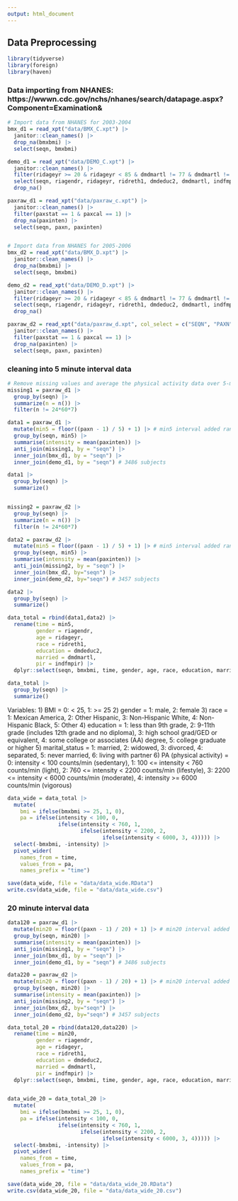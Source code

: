 ```yaml
---
output: html_document
---
```


## Data Preprocessing 

```r
library(tidyverse)
library(foreign)
library(haven)
```

### Data importing from NHANES: https://wwwn.cdc.gov/nchs/nhanes/search/datapage.aspx?Component=Examination&

```r
# Import data from NHANES for 2003-2004
bmx_d1 = read_xpt("data/BMX_C.xpt") |>
  janitor::clean_names() |>
  drop_na(bmxbmi) |>
  select(seqn, bmxbmi)

demo_d1 = read_xpt("data/DEMO_C.xpt") |>
  janitor::clean_names() |>
  filter(ridageyr >= 20 & ridageyr < 85 & dmdmartl != 77 & dmdmartl != 99 & ridexprg %in% c(2,3,NA) & dmdeduc2 != 7 & dmdeduc2 != 9) |>
  select(seqn, riagendr, ridageyr, ridreth1, dmdeduc2, dmdmartl, indfmpir) |>
  drop_na()

paxraw_d1 = read_xpt("data/paxraw_c.xpt") |>
  janitor::clean_names() |>
  filter(paxstat == 1 & paxcal == 1) |>  
  drop_na(paxinten) |>
  select(seqn, paxn, paxinten)


# Import data from NHANES for 2005-2006 
bmx_d2 = read_xpt("data/BMX_D.xpt") |>
  janitor::clean_names() |>
  drop_na(bmxbmi) |>
  select(seqn, bmxbmi)

demo_d2 = read_xpt("data/DEMO_D.xpt") |>
  janitor::clean_names() |>
  filter(ridageyr >= 20 & ridageyr < 85 & dmdmartl != 77 & dmdmartl != 99 & ridexprg %in% c(2,3,NA) & dmdeduc2 != 7 & dmdeduc2 != 9) |>
  select(seqn, riagendr, ridageyr, ridreth1, dmdeduc2, dmdmartl, indfmpir) |>
  drop_na()

paxraw_d2 = read_xpt("data/paxraw_d.xpt", col_select = c("SEQN", "PAXN", "PAXINTEN", "PAXSTAT", "PAXCAL")) |> # only select required columns due to memory limit issue
  janitor::clean_names() |>
  filter(paxstat == 1 & paxcal == 1) |>  
  drop_na(paxinten) |>
  select(seqn, paxn, paxinten)
```


### cleaning into 5 minute interval data 

```r
# Remove missing values and average the physical activity data over 5-minute intervals for each subject
missing1 = paxraw_d1 |>
  group_by(seqn) |> 
  summarize(n = n()) |>
  filter(n != 24*60*7)

data1 = paxraw_d1 |>
  mutate(min5 = floor((paxn - 1) / 5) + 1) |> # min5 interval added ranging from 1 to 2016
  group_by(seqn, min5) |> 
  summarise(intensity = mean(paxinten)) |> 
  anti_join(missing1, by = "seqn") |>
  inner_join(bmx_d1, by = "seqn") |>
  inner_join(demo_d1, by = "seqn") # 3486 subjects 

data1 |>
  group_by(seqn) |>
  summarize()


missing2 = paxraw_d2 |>
  group_by(seqn) |> 
  summarize(n = n()) |>
  filter(n != 24*60*7)

data2 = paxraw_d2 |>
  mutate(min5 = floor((paxn - 1) / 5) + 1) |> # min5 interval added ranging from 1 to 2016
  group_by(seqn, min5) |> 
  summarise(intensity = mean(paxinten)) |> 
  anti_join(missing2, by = "seqn") |>
  inner_join(bmx_d2, by="seqn") |>
  inner_join(demo_d2, by="seqn") # 3457 subjects

data2 |>
  group_by(seqn) |>
  summarize()

data_total = rbind(data1,data2) |>
  rename(time = min5, 
         gender = riagendr, 
         age = ridageyr, 
         race = ridreth1, 
         education = dmdeduc2, 
         married = dmdmartl, 
         pir = indfmpir) |>
  dplyr::select(seqn, bmxbmi, time, gender, age, race, education, married, pir, intensity) # 6943 subjects 

data_total |>
  group_by(seqn) |>
  summarize()
```

Variables: 
1) BMI = 0: < 25, 1: >= 25 
2) gender = 1: male, 2: female 
3) race = 1: Mexican America, 2: Other Hispanic, 3: Non-Hispanic White, 4: Non-Hispanic Black, 5: Other
4) education = 1: less than 9th grade, 2: 9-11th grade (includes 12th grade and no diploma), 3: high school grad/GED or equivalent, 4: some college or associates (AA) degree, 5: college graduate or higher 
5) marital_status = 1: married, 2: widowed, 3: divorced, 4: separated, 5: never married, 6: living with partner 
6) PA (physical activity) = 0: intensity < 100 counts/min (sedentary), 1: 100 <= intensity < 760 counts/min (light), 2: 760 <= intensity < 2200 counts/min (lifestyle), 3: 2200 <= intensity < 6000 counts/min (moderate), 4: intensity >= 6000 counts/min (vigorous)

```r
data_wide = data_total |> 
  mutate(
    bmi = ifelse(bmxbmi >= 25, 1, 0),
    pa = ifelse(intensity < 100, 0,
                ifelse(intensity < 760, 1,
                       ifelse(intensity < 2200, 2,
                              ifelse(intensity < 6000, 3, 4))))) |>
  select(-bmxbmi, -intensity) |>
  pivot_wider(
    names_from = time, 
    values_from = pa, 
    names_prefix = "time")

save(data_wide, file = "data/data_wide.RData")
write.csv(data_wide, file = "data/data_wide.csv")       
```



### 20 minute interval data 

```r
data120 = paxraw_d1 |>
  mutate(min20 = floor((paxn - 1) / 20) + 1) |> # min20 interval added ranging from 1 to 2016
  group_by(seqn, min20) |> 
  summarise(intensity = mean(paxinten)) |> 
  anti_join(missing1, by = "seqn") |>
  inner_join(bmx_d1, by = "seqn") |>
  inner_join(demo_d1, by = "seqn") # 3486 subjects 

data220 = paxraw_d2 |>
  mutate(min20 = floor((paxn - 1) / 20) + 1) |> # min20 interval added ranging from 1 to 2016
  group_by(seqn, min20) |> 
  summarise(intensity = mean(paxinten)) |> 
  anti_join(missing2, by = "seqn") |>
  inner_join(bmx_d2, by="seqn") |>
  inner_join(demo_d2, by="seqn") # 3457 subjects

data_total_20 = rbind(data120,data220) |>
  rename(time = min20, 
         gender = riagendr, 
         age = ridageyr, 
         race = ridreth1, 
         education = dmdeduc2, 
         married = dmdmartl, 
         pir = indfmpir) |>
  dplyr::select(seqn, bmxbmi, time, gender, age, race, education, married, pir, intensity) # 6943 subjects 


data_wide_20 = data_total_20 |> 
  mutate(
    bmi = ifelse(bmxbmi >= 25, 1, 0),
    pa = ifelse(intensity < 100, 0,
                ifelse(intensity < 760, 1,
                       ifelse(intensity < 2200, 2,
                              ifelse(intensity < 6000, 3, 4))))) |>
  select(-bmxbmi, -intensity) |>
  pivot_wider(
    names_from = time, 
    values_from = pa, 
    names_prefix = "time")

save(data_wide_20, file = "data/data_wide_20.RData")
write.csv(data_wide_20, file = "data/data_wide_20.csv")    
```

